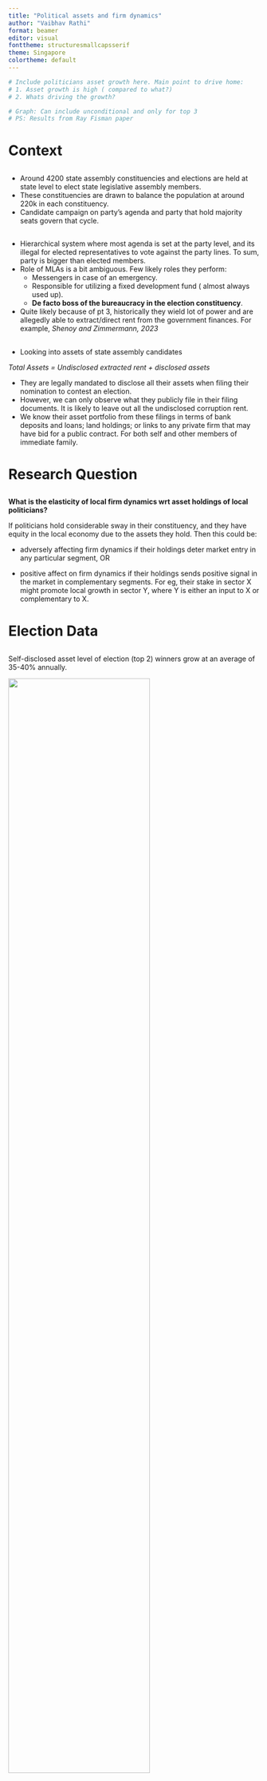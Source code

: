 ```yaml
---
title: "Political assets and firm dynamics"
author: "Vaibhav Rathi"
format: beamer
editor: visual
fonttheme: structuresmallcapsserif
theme: Singapore
colortheme: default
---
```


```r
# Include politicians asset growth here. Main point to drive home: 
# 1. Asset growth is high ( compared to what?)
# 2. Whats driving the growth?

# Graph: Can include unconditional and only for top 3
# PS: Results from Ray Fisman paper
```

# Context

## 

-   Around 4200 state assembly constituencies and elections are held at state level to elect state legislative assembly members.
-   These constituencies are drawn to balance the population at around 220k in each constituency.
-   Candidate campaign on party's agenda and party that hold majority seats govern that cycle.

## 

-   Hierarchical system where most agenda is set at the party level, and its illegal for elected representatives to vote against the party lines. To sum, party is bigger than elected members.\
-   Role of MLAs is a bit ambiguous. Few likely roles they perform:
    -   Messengers in case of an emergency.
    -   Responsible for utilizing a fixed development fund ( almost always used up).
    -   **De facto boss of the bureaucracy in the election constituency**.
-   Quite likely because of pt 3, historically they wield lot of power and are allegedly able to extract/direct rent from the government finances. For example, *Shenoy and Zimmermann, 2023*

## 

-   Looking into assets of state assembly candidates

*Total Assets = Undisclosed extracted rent + disclosed assets*

-   They are legally mandated to disclose all their assets when filing their nomination to contest an election.
-   However, we can only observe what they publicly file in their filing documents. It is likely to leave out all the undisclosed corruption rent.
-   We know their asset portfolio from these filings in terms of bank deposits and loans; land holdings; or links to any private firm that may have bid for a public contract. For both self and other members of immediate family.

# Research Question

## 

**What is the elasticity of local firm dynamics wrt asset holdings of local politicians?**

If politicians hold considerable sway in their constituency, and they have equity in the local economy due to the assets they hold. Then this could be:

-   adversely affecting firm dynamics if their holdings deter market entry in any particular segment, OR

-   positive affect on firm dynamics if their holdings sends positive signal in the market in complementary segments. For eg, their stake in sector X might promote local growth in sector Y, where Y is either an input to X or complementary to X.

# Election Data

## 

Self-disclosed asset level of election (top 2) winners grow at an average of 35-40% annually.

![](winner_asset_growth.png){width="75%"}

Relevant Numbers:

-   In levels, it is an average disclosed wealth of around USD 11,000 ( corresponds to top 25% of population)

-   Rate of growth for all running candidates is around 12% annually.

## 

Fixing the sample to candidates that were among top 3 in the first election AND contested the following two elections also. Asset grows at around 46% annually.

![](asset_growth_fixed_sample.png){width="75%"}

Fisman (2015, JPE) finds that in a similar Indian sample, close election winner's asset grow by 3-5% more than runnerup's assets.

## Criminality

![](crime_mob.png)

## 

Elections are highly competitive

![](new_cand_mobility.png){width="75%"}

## 

What about party level mobility?

-   For any constituency, *Pr( winning \| won in previous election)=0.32*

**Conclusion**:

-   Elections seems to be fairly competitive. Incumbency dis-advantage.

-   Top candidates have both high baseline asset and (much) steeper growth trajectory.

-   Elected candidates rational expectation should be that they will be voted out after one term.

# Firm Data

## 

-   Universe of new 967759 private firm registration from 2016 to 2022. (no overlap with election data).
-   Currently only using it as a flow measure aggregated to any arbitrary geographical level ( AC, district, etc).
-   Significant geographical inequality in new stock. 90/10 ratio varies from 200 to 500 depending on the geographical aggregation.

## 

![](dist_firm_stock.png)

## 

![](yearly_count.png)

## 

-   Dutta et al (2023) WP finds that due to electoral redistricting, administrative districts that cover two electoral district see a higher firm entry rate.
-   **Boundary effect**: Comparing AC/district along a state boundary with similar units interior of states. I am getting a puzzling negative boundary effect i.e interior regions have higher firm flow/stock. (No rationalization yet).

## 

-   **Temporal Variation**: Using a time series at AC level, I can regress it on AC fe. Estimated FEs only account for around 35% of the total variation. In other words, there is a significant time series variation.

-   **Spatial Variation**: Similarly, district FEs only account for around 15% of the AC level variation. In other words, there is significant spatial variation even at sub-district level.

# Next Steps

## 

-   CapEx CMIE data: Rich investment project level data with information on capicity increment investments.
-   CMIE Firm datasets: Currently processing.
-   Scraping and processing Candidate level asset portfolios.
